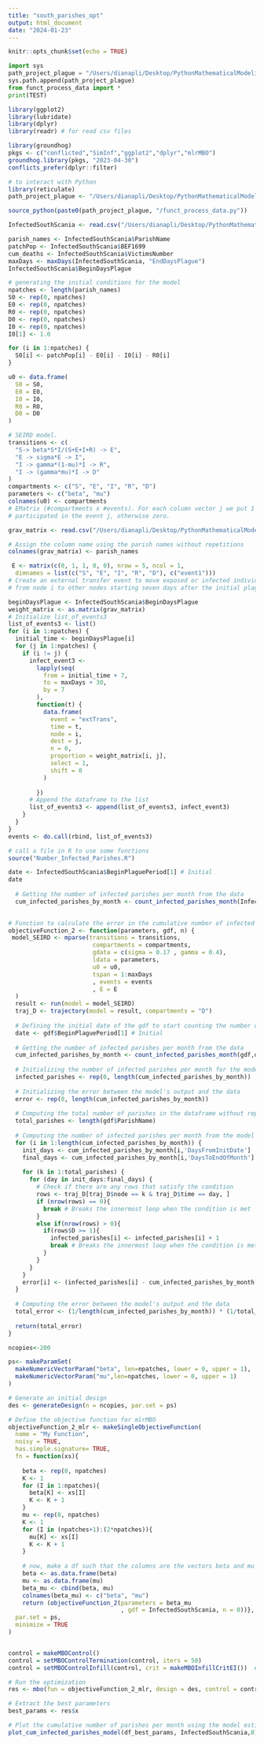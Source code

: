 ```yaml
---
title: "south_parishes_opt"
output: html_document
date: "2024-01-23"
---
```


```r
knitr::opts_chunk$set(echo = TRUE)
```

```python
import sys
path_project_plague = "/Users/dianapli/Desktop/PythonMathematicalModeling/docs/PlagueProject"
sys.path.append(path_project_plague)
from funct_process_data import *
print(TEST)
```

```r
library(ggplot2)
library(lubridate)
library(dplyr)
library(readr) # for read csv files

library(groundhog)
pkgs <- c("conflicted","SimInf","ggplot2","dplyr","mlrMBO")
groundhog.library(pkgs, "2023-04-30")
conflicts_prefer(dplyr::filter)

# to interact with Python
library(reticulate)
path_project_plague <- "/Users/dianapli/Desktop/PythonMathematicalModeling/docs/PlagueProject"
```

```r
source_python(paste0(path_project_plague, "/funct_process_data.py"))
```

```r
InfectedSouthScania <- read.csv("/Users/dianapli/Desktop/PythonMathematicalModeling/docs/PlagueProject/data/private/infect_SouthScania.csv")
```

```r
parish_names <- InfectedSouthScania$ParishName
patchPop <- InfectedSouthScania$BEF1699
cum_deaths <- InfectedSouthScania$VictimsNumber
maxDays <- maxDays(InfectedSouthScania, "EndDaysPlague") 
InfectedSouthScania$BeginDaysPlague
```

```r
# generating the initial conditions for the model
npatches <- length(parish_names)
S0 <- rep(0, npatches) 
E0 <- rep(0, npatches)
R0 <- rep(0, npatches)
D0 <- rep(0, npatches)
I0 <- rep(0, npatches)
I0[1] <- 1.0

for (i in 1:npatches) {
  S0[i] <- patchPop[i] - E0[i] - I0[i] - R0[i]
}

u0 <- data.frame(
  S0 = S0,
  E0 = E0,
  I0 = I0,
  R0 = R0,
  D0 = D0
)

# SEIRD model.
transitions <- c(
  "S-> beta*S*I/(S+E+I+R) -> E",
  "E -> sigma*E -> I",
  "I -> gamma*(1-mu)*I -> R",
  "I -> (gamma*mu)*I -> D"
)
compartments <- c("S", "E", "I", "R", "D")
parameters <- c("beta", "mu")
colnames(u0) <- compartments
# EMatrix (#compartments x #events). For each column vector j we put 1 if the compartment
# participated in the event j, otherwise zero.
```


```r

grav_matrix <- read.csv("/Users/dianapli/Desktop/PythonMathematicalModeling/docs/PlagueProject/data/private/matrix_infect_SouthScania.csv")

# Assign the column name using the parish names without repetitions
colnames(grav_matrix) <- parish_names
```


```r
 E <- matrix(c(0, 1, 1, 0, 0), nrow = 5, ncol = 1,
  dimnames = list(c("S", "E", "I", "R", "D"), c("event1")))
# Create an external transfer event to move exposed or infected individuals
# from node i to other nodes starting seven days after the initial plague in the node i until maxDays and every seven days with a proportion given by the respective gravitational term.

beginDaysPlague <- InfectedSouthScania$BeginDaysPlague
weight_matrix <- as.matrix(grav_matrix)
# Initialize list_of_events3
list_of_events3 <- list()
for (i in 1:npatches) {
  initial_time <- beginDaysPlague[i]
  for (j in 1:npatches) {
    if (i != j) {
      infect_event3 <-
        lapply(seq(
          from = initial_time + 7,
          to = maxDays + 30,
          by = 7
        ),
        function(t) {
          data.frame(
            event = "extTrans",
            time = t,
            node = i,
            dest = j,
            n = 0,
            proportion = weight_matrix[i, j],
            select = 1,
            shift = 0
          )
          
        })
      # Append the dataframe to the list
      list_of_events3 <- append(list_of_events3, infect_event3)
    }
  }
}
events <- do.call(rbind, list_of_events3)
```

```r
# call a file in R to use some functions
source("Number_Infected_Parishes.R")
```

```r
date <- InfectedSouthScania$BeginPlaguePeriod[1] # Initial
date
  
  # Getting the number of infected parishes per month from the data
  cum_infected_parishes_by_month <- count_infected_parishes_month(InfectedSouthScania,date,0)
  
```

```r
# Function to calculate the error in the cumulative number of infected parishes per month
objectiveFunction_2 <- function(parameters, gdf, n) {
 model_SEIRD <- mparse(transitions = transitions,
                        compartments = compartments,
                        gdata = c(sigma = 0.17 , gamma = 0.4),
                        ldata = parameters,
                        u0 = u0,
                        tspan = 1:maxDays
                        , events = events
                        , E = E
  )
  result <- run(model = model_SEIRD)
  traj_D <- trajectory(model = result, compartments = "D")
  
  # Defining the initial date of the gdf to start counting the number of infected parishes per month
  date <- gdf$BeginPlaguePeriod[1] # Initial
  
  # Getting the number of infected parishes per month from the data
  cum_infected_parishes_by_month <- count_infected_parishes_month(gdf,date,n)
  
  # Initializing the number of infected parishes per month for the model's output
  infected_parishes <- rep(0, length(cum_infected_parishes_by_month))
  
  # Initializing the error between the model's output and the data
  error <- rep(0, length(cum_infected_parishes_by_month))
  
  # Computing the total number of parishes in the dataframe without repetitions
  total_parishes <- length(gdf$ParishName)
  
  # Computing the number of infected parishes per month from the model's output
  for (i in 1:length(cum_infected_parishes_by_month)) {
    init_days <- cum_infected_parishes_by_month[i,'DaysFromInitDate']
    final_days <- cum_infected_parishes_by_month[i,'DaysToEndOfMonth']
    
    for (k in 1:total_parishes) {
      for (day in init_days:final_days) {
        # Check if there are any rows that satisfy the condition
        rows <- traj_D[traj_D$node == k & traj_D$time == day, ]
        if (nrow(rows) == 0){
          break # Breaks the innermost loop when the condition is met
        }
        else if(nrow(rows) > 0){
          if(rows$D >= 1){
            infected_parishes[i] <- infected_parishes[i] + 1
            break # Breaks the innermost loop when the condition is met
          }
        }
      }
    }
    error[i] <- (infected_parishes[i] - cum_infected_parishes_by_month[i,'CumInfectParishes'])^2
  }
  
  # Computing the error between the model's output and the data
  total_error <- (1/length(cum_infected_parishes_by_month)) * (1/total_parishes)^2 * sum(error)
  
  return(total_error)
}
```


```r

ncopies<-200

ps<- makeParamSet(
  makeNumericVectorParam("beta", len=npatches, lower = 0, upper = 1),
  makeNumericVectorParam("mu",len=npatches, lower = 0, upper = 1)
)

# Generate an initial design
des <- generateDesign(n = ncopies, par.set = ps)

# Define the objective function for mlrMBO
objectiveFunction_2_mlr <- makeSingleObjectiveFunction(
  name = "My Function",
  noisy = TRUE,
  has.simple.signature= TRUE,
  fn = function(xs){
    
    beta <- rep(0, npatches)
    K <- 1
    for (I in 1:npatches){
      beta[K] <- xs[I]
      K <- K + 1
    }
    mu <- rep(0, npatches)
    K <- 1
    for (I in (npatches+1):(2*npatches)){
      mu[K] <- xs[I]
      K <- K + 1
    }
    
    # now, make a df such that the columns are the vectors beta and mu
    beta <- as.data.frame(beta)
    mu <- as.data.frame(mu)
    beta_mu <- cbind(beta, mu)
    colnames(beta_mu) <- c("beta", "mu")
    return (objectiveFunction_2(parameters = beta_mu
                                , gdf = InfectedSouthScania, n = 0))},
  par.set = ps,
  minimize = TRUE
)


control = makeMBOControl()
control = setMBOControlTermination(control, iters = 50)
control = setMBOControlInfill(control, crit = makeMBOInfillCritEI())  # Not sure if this is the default, or something Avelda added.

# Run the optimization
res <- mbo(fun = objectiveFunction_2_mlr, design = des, control = control, show.info = TRUE)
```

```r
# Extract the best parameters
best_params <- res$x

# Plot the cumulative number of parishes per month using the model estimation
plot_cum_infected_parishes_model(df_best_params, InfectedSouthScania,0)

```
